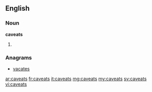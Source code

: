 ==English==

===Noun===
'''caveats'''

# {{plural of|caveat}}

===Anagrams===
* [[vacates#English|vacates]]

[[ar:caveats]]
[[fr:caveats]]
[[it:caveats]]
[[mg:caveats]]
[[my:caveats]]
[[sv:caveats]]
[[vi:caveats]]